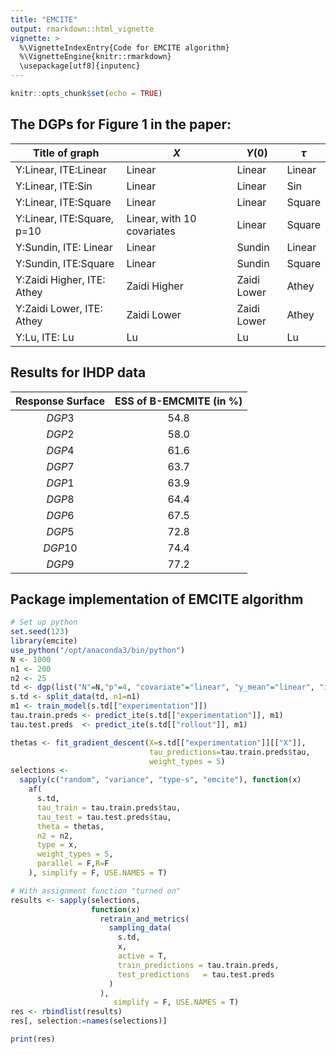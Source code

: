 ```yaml
---
title: "EMCITE"
output: rmarkdown::html_vignette
vignette: >
  %\VignetteIndexEntry{Code for EMCITE algorithm}
  %\VignetteEngine{knitr::rmarkdown}
  \usepackage[utf8]{inputenc}
---
```


```r
knitr::opts_chunk$set(echo = TRUE)
```

## The DGPs for Figure 1 in the paper:

| Title of graph             | $X$                        | $Y(0)$      | $\tau$ |
|----------------------------|----------------------------|-------------|--------|
| Y:Linear, ITE:Linear       | Linear                     | Linear      | Linear |
| Y:Linear, ITE:Sin          | Linear                     | Linear      | Sin    |
| Y:Linear, ITE:Square       | Linear                     | Linear      | Square |
| Y:Linear, ITE:Square, p=10 | Linear, with 10 covariates | Linear      | Square |
| Y:Sundin, ITE: Linear      | Linear                     | Sundin      | Linear |
| Y:Sundin, ITE:Square       | Linear                     | Sundin      | Square |
| Y:Zaidi Higher, ITE: Athey | Zaidi Higher               | Zaidi Lower | Athey  |
| Y:Zaidi Lower, ITE: Athey  | Zaidi Lower                | Zaidi Lower | Athey  |
| Y:Lu, ITE: Lu              | Lu                         | Lu          | Lu     |

## Results for IHDP data

| Response Surface | ESS of B-EMCMITE (in \%) |
|:----------------:|:------------------------:|
|     $D G P 3$    |           54.8           |
|     $D G P 2$    |           58.0           |
|     $D G P 4$    |           61.6           |
|     $D G P 7$    |           63.7           |
|     $D G P 1$    |           63.9           |
|     $D G P 8$    |           64.4           |
|     $D G P 6$    |           67.5           |
|     $D G P 5$    |           72.8           |
|    $D G P 10$    |           74.4           |
|     $D G P 9$    |           77.2           |


## Package implementation of EMCITE algorithm


```r
# Set up python
set.seed(123)
library(emcite)
use_python("/opt/anaconda3/bin/python")
N <- 1000
n1 <- 200
n2 <- 25
td <- dgp(list("N"=N,"p"=4, "covariate"="linear", "y_mean"="linear", "ite"="linear", "real"=F))
s.td <- split_data(td, n1=n1)
m1 <- train_model(s.td[["experimentation"]])
tau.train.preds <- predict_ite(s.td[["experimentation"]], m1)
tau.test.preds  <- predict_ite(s.td[["rollout"]], m1)

thetas <- fit_gradient_descent(X=s.td[["experimentation"]][["X"]],
                               tau_predictions=tau.train.preds$tau, 
                               weight_types = 5)
selections <-
  sapply(c("random", "variance", "type-s", "emcite"), function(x)
    af(
      s.td,
      tau_train = tau.train.preds$tau,
      tau_test = tau.test.preds$tau,
      theta = thetas,
      n2 = n2,
      type = x,
      weight_types = 5,
      parallel = F,R=F
    ), simplify = F, USE.NAMES = T)
```

```r
# With assignment function "turned on"
results <- sapply(selections,
                  function(x)
                    retrain_and_metrics(
                      sampling_data(
                        s.td,
                        x,
                        active = T,
                        train_predictions = tau.train.preds,
                        test_predictions   = tau.test.preds
                      )
                    ), 
                       simplify = F, USE.NAMES = T)
res <- rbindlist(results)
res[, selection:=names(selections)]
```
```r
print(res)
```

